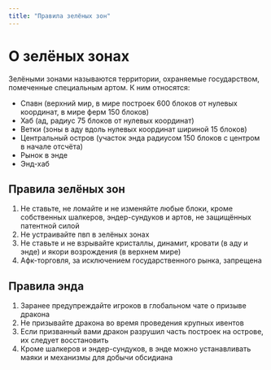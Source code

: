 ```yaml
---
title: "Правила зелёных зон"
---
```


# О зелёных зонах

Зелёными зонами называются территории, охраняемые государством, помеченные специальным артом. К ним относятся:

- Спавн (верхний мир, в мире построек 600 блоков от нулевых координат, в мире ферм 150 блоков)
- Хаб (ад, радиус 75 блоков от нулевых координат)
- Ветки (зоны в аду вдоль нулевых координат шириной 15 блоков)
- Центральный остров (участок энда радиусом 150 блоков с центром в начале отсчёта)
- Рынок в энде
- Энд-хаб

## Правила зелёных зон

1. Не ставьте, не ломайте и не изменяйте любые блоки, кроме собственных шалкеров, эндер-сундуков и артов, не защищённых патентной силой
2. Не устраивайте пвп в зелёных зонах
3. Не ставьте и не взрывайте кристаллы, динамит, кровати (в аду и энде) и якори возрождения (в верхнем мире)
4. Афк-торговля, за исключением государственного рынка, запрещена

## Правила энда

1. Заранее предупреждайте игроков в глобальном чате о призыве дракона
2. Не призывайте дракона во время проведения крупных ивентов
3. Если призванный вами дракон разрушил часть построек на острове, их следует восстановить
4. Кроме шалкеров и эндер-сундуков, в энде можно устанавливать маяки и механизмы для добычи обсидиана
